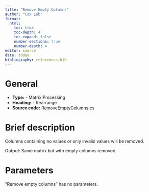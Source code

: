 ```yaml
---
title: "Remove Empty Columns"
author: "Cox Lab"
format: 
  html:
    toc: true
    toc-depth: 4
    toc-expand: false
    number-sections: true
    number-depth: 4
editor: source
date: today
bibliography: references.bib
---
```


# General

  * **Type:** - Matrix Processing
  * **Heading:** - Rearrange
  * **Source code:** [RemoveEmptyColumns.cs](https://github.com/JurgenCox/perseus-plugins/blob/master/PerseusPluginLib/Rearrange/RemoveEmptyColumns.cs)

# Brief description

Columns containing no values or only invalid values will be removed.

Output: Same matrix but with empty columns removed.



<!-- This comment and the line above it must be preserved when editing this file!
The recommended sections are these, but they may be changed on a case by case basis.
===== Detailed description =====
===== Parameters =====
===== Theoretical background =====
===== Examples =====
Make changes only below this line! -->

# Parameters

"Remove empty columns" has no parameters.

